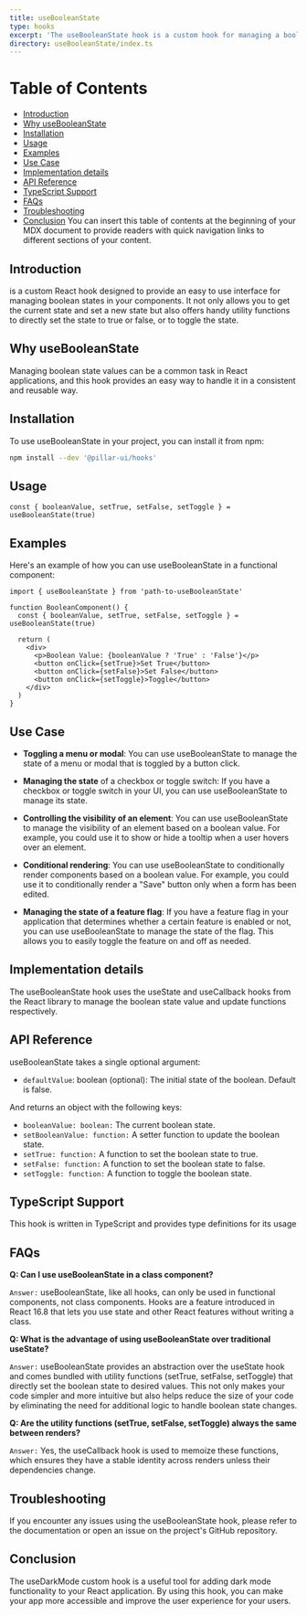 ```yaml
---
title: useBooleanState
type: hooks
excerpt: 'The useBooleanState hook is a custom hook for managing a boolean state value. It returns an object containing the current boolean value and functions for updating it.'
directory: useBooleanState/index.ts
---
```


# Table of Contents

- [Introduction](#introduction)
- [Why useBooleanState](#why-usebooleanstate)
- [Installation](#installation)
- [Usage](#usage)
- [Examples](#examples)
- [Use Case](#use-case)
- [Implementation details](#implementation-details)
- [API Reference](#api-reference)
- [TypeScript Support](#typescript-support)
- [FAQs](#faqs)
- [Troubleshooting](#troubleshooting)
- [Conclusion](#conclusion)
  You can insert this table of contents at the beginning of your MDX document to provide readers with quick navigation links to different sections of your content.

## Introduction

is a custom React hook designed to provide an easy to use interface for managing boolean states in your components. It not only allows you to get the current state and set a new state but also offers handy utility functions to directly set the state to true or false, or to toggle the state.

## Why useBooleanState

Managing boolean state values can be a common task in React applications, and this hook provides an easy way to handle it in a consistent and reusable way.

## Installation

To use useBooleanState in your project, you can install it from npm:

```bash
npm install --dev '@pillar-ui/hooks'
```

## Usage

```tsx showLineNumbers title="Alert.tsx"
const { booleanValue, setTrue, setFalse, setToggle } = useBooleanState(true)
```

## Examples

Here's an example of how you can use useBooleanState in a functional component:

```tsx showLineNumbers title="Alert.tsx"
import { useBooleanState } from 'path-to-useBooleanState'

function BooleanComponent() {
  const { booleanValue, setTrue, setFalse, setToggle } = useBooleanState(true)

  return (
    <div>
      <p>Boolean Value: {booleanValue ? 'True' : 'False'}</p>
      <button onClick={setTrue}>Set True</button>
      <button onClick={setFalse}>Set False</button>
      <button onClick={setToggle}>Toggle</button>
    </div>
  )
}
```

## Use Case

- **Toggling a menu or modal**: You can use useBooleanState to manage the state of a menu or modal that is toggled by a button click.

- **Managing the state** of a checkbox or toggle switch: If you have a checkbox or toggle switch in your UI, you can use useBooleanState to manage its state.

- **Controlling the visibility of an element**: You can use useBooleanState to manage the visibility of an element based on a boolean value. For example, you could use it to show or hide a tooltip when a user hovers over an element.

- **Conditional rendering**: You can use useBooleanState to conditionally render components based on a boolean value. For example, you could use it to conditionally render a "Save" button only when a form has been edited.

- **Managing the state of a feature flag**: If you have a feature flag in your application that determines whether a certain feature is enabled or not, you can use useBooleanState to manage the state of the flag. This allows you to easily toggle the feature on and off as needed.

## Implementation details

The useBooleanState hook uses the useState and useCallback hooks from the React library to manage the boolean state value and update functions respectively.

## API Reference

useBooleanState takes a single optional argument:

- `defaultValue`: boolean (optional): The initial state of the boolean. Default is false.

And returns an object with the following keys:

- `booleanValue: boolean:` The current boolean state.
- `setBooleanValue: function:` A setter function to update the boolean state.
- `setTrue: function:` A function to set the boolean state to true.
- `setFalse: function:` A function to set the boolean state to false.
- `setToggle: function:` A function to toggle the boolean state.

## TypeScript Support

This hook is written in TypeScript and provides type definitions for its usage

## FAQs

**Q: Can I use useBooleanState in a class component?**

`Answer:` useBooleanState, like all hooks, can only be used in functional components, not class components. Hooks are a feature introduced in React 16.8 that lets you use state and other React features without writing a class.

**Q: What is the advantage of using useBooleanState over traditional useState?**

`Answer:` useBooleanState provides an abstraction over the useState hook and comes bundled with utility functions (setTrue, setFalse, setToggle) that directly set the boolean state to desired values. This not only makes your code simpler and more intuitive but also helps reduce the size of your code by eliminating the need for additional logic to handle boolean state changes.

**Q: Are the utility functions (setTrue, setFalse, setToggle) always the same between renders?**

`Answer:` Yes, the useCallback hook is used to memoize these functions, which ensures they have a stable identity across renders unless their dependencies change.

## Troubleshooting

If you encounter any issues using the useBooleanState hook, please refer to the documentation or open an issue on the project's GitHub repository.

## Conclusion

The useDarkMode custom hook is a useful tool for adding dark mode functionality to your React application. By using this hook, you can make your app more accessible and improve the user experience for your users.
